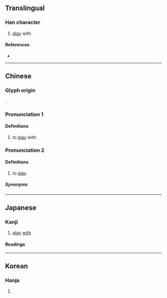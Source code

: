 {{character info/new}}
==Translingual==

===Han character===
{{Han char|rn=38|rad=女|as=12|sn=15|four=44496|canj=VKCF|ids=⿰女尞}}

# [[play]] with

====References====
* {{Han ref|kx=0271.100|dkj=06717|dj=0539.040|hdz=21080.060|uh=5AFD|ud=23293|bh=E556|bd=58710}}

----

==Chinese==
{{zh-forms}}

===Glyph origin===
{{Han etym}}
{{Han compound|女|尞|c1=s|c2=p|t1=female|ls=psc}}.

===Pronunciation 1===
{{zh-pron
|m=liáo
|c=liu4
|mc=y
|oc=y
|ma=
|cat=v
}}

====Definitions====
{{zh-hanzi}}

# to [[play]] with

===Pronunciation 2===
{{zh-pron
|c=liu6
|c-t=lau4
|cat=v
}}

====Definitions====
{{zh-hanzi}}

# {{lb|zh|Cantonese}} to [[play]]

=====Synonyms=====
{{zh-dial|玩}}

----

==Japanese==

===Kanji===
{{ja-kanji|grade=|rs=女12}}

# [[play]] [[with]]

====Readings====
{{rfv-pronunciation|ja}}
{{ja-readings
|goon=りょう<れう
|kanon=りょう<れう
|kun=さと-い, たわむ-れる, みめよ-い, みだ-れる
}}

----

==Korean==

===Hanja===
{{ko-hanja|hangeul=료|rv=ryo|mr=ryo}}

# {{defn|ko|sort=女12}}